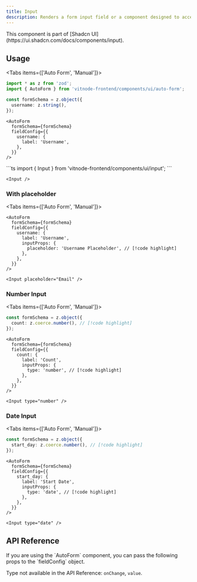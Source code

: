 ```yaml
---
title: Input
description: Renders a form input field or a component designed to accept user text or data.
---
```


<Callout title="Shadcn UI">
  This component is part of [Shadcn
  UI](https://ui.shadcn.com/docs/components/input).
</Callout>

## Usage


<Tabs items={['Auto Form', 'Manual']}>
  <Tab value="Auto Form">
```ts
import * as z from 'zod';
import { AutoForm } from 'vitnode-frontend/components/ui/auto-form';
```

```ts
const formSchema = z.object({
  username: z.string(),
});
```

```tsx
<AutoForm
  formSchema={formSchema}
  fieldConfig={{
    username: {
      label: 'Username',
    },
  }}
/>
```

  </Tab>

  <Tab value="Manual">
```ts
import { Input } from 'vitnode-frontend/components/ui/input';
```

```tsx
<Input />
```

  </Tab>
</Tabs>

### With placeholder

<Tabs items={['Auto Form', 'Manual']}>
  <Tab value="Auto Form">

```tsx
<AutoForm
  formSchema={formSchema}
  fieldConfig={{
    username: {
      label: 'Username',
      inputProps: {
        placeholder: 'Username Placeholder', // [!code highlight]
      },
    },
  }}
/>
```

  </Tab>

  <Tab value="Manual">

```tsx
<Input placeholder="Email" />
```

  </Tab>
</Tabs>

### Number Input

<Tabs items={['Auto Form', 'Manual']}>
  <Tab value="Auto Form">

```ts
const formSchema = z.object({
  count: z.coerce.number(), // [!code highlight]
});
```

```tsx
<AutoForm
  formSchema={formSchema}
  fieldConfig={{
    count: {
      label: 'Count',
      inputProps: {
        type: 'number', // [!code highlight]
      },
    },
  }}
/>
```

  </Tab>

  <Tab value="Manual">

```tsx
<Input type="number" />
```

  </Tab>
</Tabs>

### Date Input

<Tabs items={['Auto Form', 'Manual']}>
  <Tab value="Auto Form">

```ts
const formSchema = z.object({
  start_day: z.coerce.number(), // [!code highlight]
});
```

```tsx
<AutoForm
  formSchema={formSchema}
  fieldConfig={{
    start_day: {
      label: 'Start Date',
      inputProps: {
        type: 'date', // [!code highlight]
      },
    },
  }}
/>
```

  </Tab>

  <Tab value="Manual">

```tsx
<Input type="date" />
```

  </Tab>
</Tabs>

## API Reference

<Callout title="Auto Form Props">
  If you are using the `AutoForm` component, you can pass the following props to
  the `fieldConfig` object.

Type not available in the API Reference: `onChange`, `value`.

</Callout>
